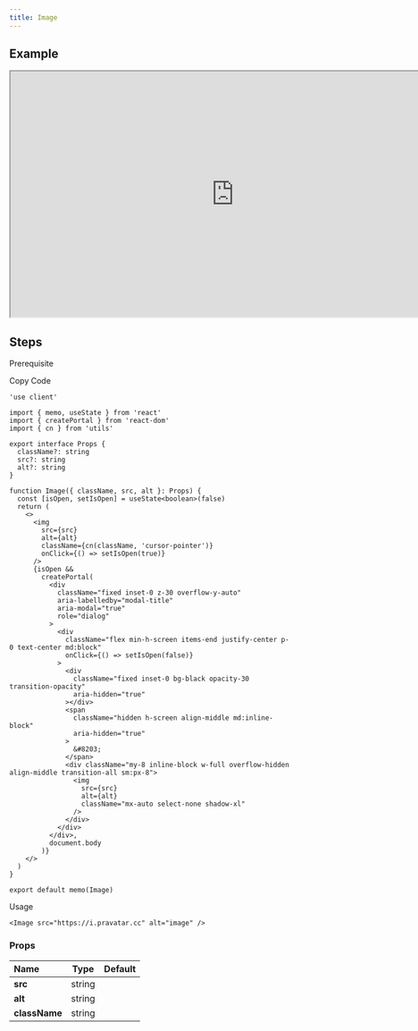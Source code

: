 ```yaml
---
title: Image
---
```


## Example

<iframe
  src="https://workshop.kidow.me/?path=/docs/components-image-v1--docs"
  width="800"
  height="440"
></iframe>

## Steps

<Steps>

<Step>Prerequisite</Step>

<Blocks>
  <ModalBlock icon="utils" name="cn" slug="/utils/cn" />
</Blocks>

<Step>Copy Code</Step>

```tsx title="components/Image/index.tsx"
'use client'

import { memo, useState } from 'react'
import { createPortal } from 'react-dom'
import { cn } from 'utils'

export interface Props {
  className?: string
  src?: string
  alt?: string
}

function Image({ className, src, alt }: Props) {
  const [isOpen, setIsOpen] = useState<boolean>(false)
  return (
    <>
      <img
        src={src}
        alt={alt}
        className={cn(className, 'cursor-pointer')}
        onClick={() => setIsOpen(true)}
      />
      {isOpen &&
        createPortal(
          <div
            className="fixed inset-0 z-30 overflow-y-auto"
            aria-labelledby="modal-title"
            aria-modal="true"
            role="dialog"
          >
            <div
              className="flex min-h-screen items-end justify-center p-0 text-center md:block"
              onClick={() => setIsOpen(false)}
            >
              <div
                className="fixed inset-0 bg-black opacity-30 transition-opacity"
                aria-hidden="true"
              ></div>
              <span
                className="hidden h-screen align-middle md:inline-block"
                aria-hidden="true"
              >
                &#8203;
              </span>
              <div className="my-8 inline-block w-full overflow-hidden align-middle transition-all sm:px-8">
                <img
                  src={src}
                  alt={alt}
                  className="mx-auto select-none shadow-xl"
                />
              </div>
            </div>
          </div>,
          document.body
        )}
    </>
  )
}

export default memo(Image)
```

<Step>Usage</Step>

```tsx
<Image src="https://i.pravatar.cc" alt="image" />
```

</Steps>

### Props

| Name          |  Type  | Default |
| :------------ | :----: | :-----: |
| **src**       | string |         |
| **alt**       | string |         |
| **className** | string |         |
